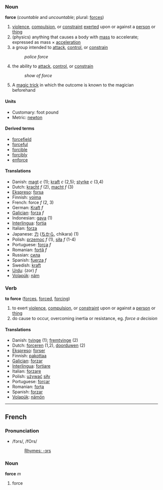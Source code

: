 ===Noun===
'''force''' (''countable'' and ''uncountable''; plural: [[forces]])

# [[violence]], [[compulsion]], or [[constraint]] [[exerted]] upon or against a [[person]] or [[thing]]
# (physics) anything that causes a body with [[mass]] to accelerate; expressed as mass &times; [[acceleration]]
# a group intended to [[attack]], [[control]], or [[constrain]]
#: ''police force''
# the ability to [[attack]], [[control]], or [[constrain]]
#: ''show of force''
# A [[magic trick]] in which the outcome is known to the magician beforehand

====Units====
*Customary: foot pound
*Metric: [[newton]]

====Derived terms====
*[[forcefield]]
*[[forceful]]
*[[forcible]]
*[[forcibly]]
*[[enforce]]

==== Translations ====
*Danish: [[magt]] ''c'' (1); [[kraft]] ''c'' (2,5); [[styrke]] ''c'' (3,4)
*Dutch: [[kracht]] ''f'' (2), [[macht]] ''f'' (3)
*[[Ekspreso]]: [[forsa]]
*Finnish: [[voima]]
*French: force ''f'' (2, 3)
*German: [[Kraft]] ''f''
*[[Galician]]: [[forza]] ''f''
*Indonesian: [[gaya]] (1)
*[[Interlingua]]: [[fortia]]
*Italian: [[forza]] 
*Japanese: [[力]] ([[ちから]], chikara) (1)
*Polish: [[przemoc]] ''f'' (1), [[siła]] ''f'' (1-4)
*Portuguese: [[força]] ''f''
*Romanian: [[forţă]] ''f''
*Russian: [[сила]]
*Spanish: [[fuerza]] ''f''
*Swedish: [[kraft]]
*[[Urdu]]: (zor) ''f''
*[[Volapük]]: [[näm]]

===Verb===
'''to force''' ([[forces]], [[forced]], [[forcing]])

# to exert [[violence]], [[compulsion]], or [[constraint]] upon or against a [[person]] or [[thing]]
# do cause to occur, overcoming inertia or resistance, eg. ''force a decision''

==== Translations ====
*Danish: [[tvinge]] (1); [[fremtvinge]] (2)
*Dutch: [[forceren]] (1,2), [[doorduwen]] (2)
*[[Ekspreso]]: [[forser]]
*Finnish: [[pakottaa]]
*[[Galician]]: [[forzar]]
*[[Interlingua]]: [[fortiare]]
*Italian: [[forzare]] 
*Polish: [[używać]] [[siły]]
*Portuguese: [[forçar]]
*Romanian: [[forţa]]
*Spanish: [[forzar]]
*[[Volapük]]: [[nämön]]

----

==French==
===Pronunciation===
*/fɔrs/, /fOrs/
*:[[Rhymes:French:-ɔrs|Rhymes: -ɔrs]]

===Noun===
'''force''' ''m''

# force